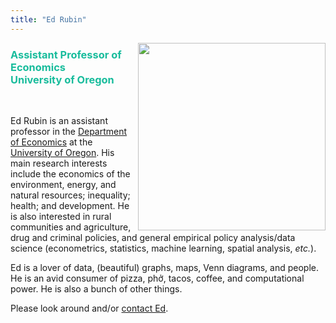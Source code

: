 ```yaml
---
title: "Ed Rubin"
---
```


<img align="right" src="Photos/edFormal2Tall.jpg" width = "300">

<font color="#18BC9C"><h3>
Assistant Professor of Economics
<br>
University of Oregon
</h3></font>

<br>
<!-- <br> -->
<!-- <br> -->
<!-- <br> -->

Ed Rubin is an assistant professor in the [Department of Economics](https://economics.uoregon.edu) at the [University of Oregon](https://www.uoregon.edu). His main research interests include the economics of the environment, energy, and natural resources; inequality; health; and development. He is also interested in rural communities and agriculture, drug and criminal policies, and general empirical policy analysis/data science (econometrics, statistics, machine learning, spatial analysis, _etc._).

Ed is a lover of data, (beautiful) graphs, maps, Venn diagrams, and people. He is an avid consumer of pizza, phở, tacos, coffee, and computational power. He is also a bunch of other things.

Please look around and/or [contact Ed](contact.html).

<!-- ![](Photos/theoEdRedwoods.jpg) -->

